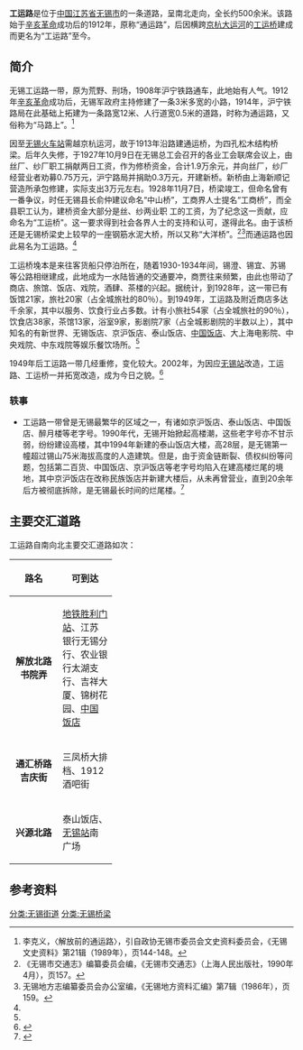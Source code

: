 {{Infobox China Road
|路牌類型 = Wuxi
|中文道路名称=工运路
|道路名称拼音=GONGYUN LU
|道路方向=NS
|图片= File:Wuxi Gongyun Bridge.JPG
|图片说明= 工运桥
|道路属性=
|道路总长度=
|车速限制=
|行车线数量=
|所在地区= [[无锡市|无锡市]][[崇安区|崇安区]]
|起点=书院弄
|终点=兴源北路
|道路命名日期=
|命名缘由=
|道路旧名=通运路
|道路动工日期=1912年
|通车日期=
|路段主要建筑=[[中国饭店|中国饭店]]、[[工运桥|工运桥]]、<br>[[无锡站|无锡站]]（南广场）
|收费=
}}

'''工运路'''是位于[[中国|中国]][[江苏省|江苏省]][[无锡市|无锡市]]的一条道路，呈南北走向，全长约500余米。该路始于[[辛亥革命|辛亥革命]]成功后的1912年，原称“通运路”，后因横跨[[京杭大运河|京杭大运河]]的[[工运桥|工运桥]]建成而更名为“工运路”至今。

== 简介 ==
无锡工运路一带，原为荒野、刑场，1908年沪宁铁路通车，此地始有人气。1912年[[辛亥革命|辛亥革命]]成功后，无锡军政府主持修建了一条3米多宽的小路，1914年，沪宁铁路局在此基础上拓建为一条路宽12米、人行道宽0.5米的道路，时称为通运路，又俗称为“马路上”。<ref name="历史">李克义，〈解放前的通运路〉，引自政协无锡市委员会文史资料委员会，《无锡文史资料》第21辑（1989年），页144-148。</ref>

因至[[无锡火车站|无锡火车站]]需越京杭运河，故于1913年沿路建通运桥，为四孔松木结构桥梁。后年久失修，于1927年10月9日在无锡总工会召开的各业工会联席会议上，由丝厂、纱厂职工捐献两日工资，作为修桥资金，合计1.9万余元，并向丝厂，纱厂经营业者劝募0.75万元，沪宁路局并捐助0.3万元，开建新桥。新桥由上海新顺记营造所承包修建，实际支出3万元左右。1928年11月7日，桥梁竣工，但命名曾有一番争议，时任无锡县长俞仲建议命名“中山桥”，工商界人士提名“工商桥”，而全县职工认为，建桥资金大部分是丝、纱两业职
工的工资，为了纪念这一贡献，应命名为“工运桥"。这一要求得到社会各界人士的支持和认可，遂得此名。由于该桥还是无锡桥梁史上较早的一座钢筋水泥大桥，所以又称“大洋桥”。<ref> 《无锡市交通志》编纂委员会编，《无锡市交通志》（上海人民出版社，1990年4月），页157。</ref><ref>无锡地方志编纂委员会办公室编，《无锡地方资料汇编》第7辑（1986年），页159。</ref>而通运路也因此易名为工运路。<ref name="历史"></ref>

工运桥堍本是来往客货船只停泊所在，随着1930-1934年间，锡澄、锡宜、苏锡等公路相继建成，此地成为一水陆皆通的交通要冲，商贾往来频繁，由此也带动了商店、旅馆、饭店、戏院，酒肆、茶楼的兴起。据统计，到1928年，这一带已有饭馆21家，旅社20家（占全城旅社的80％）。到1949年，工运路及附近商店多达千余家，其中以服务、饮食行业占多数。计有小旅社54家（占全城旅社的90％），饮食店38家，茶馆13家，浴室9家，影剧院7家（占全城影剧院的半数以上），其中知名的有新世界、无锡饭店、京沪饭店、泰山饭店、[[中国饭店|中国饭店]]、大上海电影院、中央戏院、中东戏院等娱乐餐饮场所。<ref name="历史"></ref>

1949年后工运路一带几经重修，变化较大。2002年，为因应[[无锡站|无锡站]]改造，工运路、工运桥一并拓宽改造，成为今日之貌。<ref>{{Cite web |url=http://news.sina.com.cn/c/2002-08-23/1440686846.html |title=〈工运路既拓宽又矫形〉，《无锡日报》（2002年08月23日）。 |access-date=2015-03-05 |archive-date=2016-03-04 |archive-url=https://web.archive.org/web/20160304214712/http://news.sina.com.cn/c/2002-08-23/1440686846.html |dead-url=no }}</ref>

=== 轶事 ===

* 工运路一带曾是无锡最繁华的区域之一，有诸如京沪饭店、泰山饭店、中国饭店、醉月楼等老字号。1990年代，无锡开始掀起高楼潮，这些老字号亦不甘示弱，纷纷建设高楼，其中1994年新建的泰山饭店大楼，高28层，是无锡第一幢超过锡山75米海拔高度的人造建筑。但是，由于资金链断裂、债权纠纷等问题，包括第二百货、中国饭店、京沪饭店等老字号均陷入在建高楼烂尾的境地，其中京沪饭店在改称民族饭店并新建大楼后，从未再曾营业，直到20余年后方被彻底拆除，是无锡最长时间的烂尾楼。<ref>{{Cite web |url=http://news.jnwb.net/2013/0625/63563.shtml |title=〈锡城最长时间烂尾楼“悲惨身世”冷思考〉，《无锡商报》（2013年6月25日）。 |access-date=2015年3月5日 |archive-url=https://web.archive.org/web/20150402131750/http://news.jnwb.net/2013/0625/63563.shtml |archive-date=2015年4月2日 |dead-url=yes }}</ref>

== 主要交汇道路 ==

工运路自南向北主要交汇道路如次：

{| class="wikitable" width=60% 
|- 
! scope="col" width="70" |路名 
! scope="col" width="80" | 可到达
|-
| align="center"| '''解放北路'''<br>'''书院弄'''
| [[胜利门站|地铁胜利门站]]、江苏银行无锡分行、农业银行太湖支行、吉祥大厦、锦树花园、[[中国饭店|中国饭店]]
|-
| align="center"| '''通汇桥路'''<br>'''吉庆街'''
| 三凤桥大排档、1912酒吧街
|-
| align="center"| '''兴源北路'''
| 泰山饭店、[[无锡站|无锡站]]南广场
|}

== 参考资料 ==

{{reflist}}

[[分类:无锡街道|分类:无锡街道]]
[[分类:无锡桥梁|分类:无锡桥梁]]